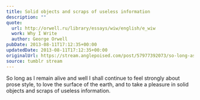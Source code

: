 ```yaml
---
title: Solid objects and scraps of useless information
description: ""
quote:
  url: http://orwell.ru/library/essays/wiw/english/e_wiw
  work: Why I Write
  author: George Orwell
pubDate: 2013-08-11T17:12:35+00:00
updatedDate: 2013-08-11T17:12:35+00:00
originalUrl: https://stream.anglepoised.com/post/57977392073/so-long-as-i-remain-alive-and-well-i-shall
source: tumblr stream
---
```


So long as I remain alive and well I shall continue to feel strongly about prose style, to love the surface of the earth, and to take a pleasure in solid objects and scraps of useless information.
